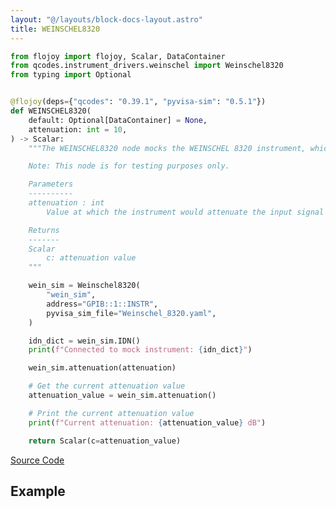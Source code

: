 ```yaml
---
layout: "@/layouts/block-docs-layout.astro"
title: WEINSCHEL8320
---
```



<PythonDocsDisplay docstring={docstring} />

```python
from flojoy import flojoy, Scalar, DataContainer
from qcodes.instrument_drivers.weinschel import Weinschel8320
from typing import Optional


@flojoy(deps={"qcodes": "0.39.1", "pyvisa-sim": "0.5.1"})
def WEINSCHEL8320(
    default: Optional[DataContainer] = None,
    attenuation: int = 10,
) -> Scalar:
    """The WEINSCHEL8320 node mocks the WEINSCHEL 8320 instrument, which attenuates the input signal.

    Note: This node is for testing purposes only.

    Parameters
    ----------
    attenuation : int
        Value at which the instrument would attenuate the input signal (mocked).

    Returns
    -------
    Scalar
        c: attenuation value
    """

    wein_sim = Weinschel8320(
        "wein_sim",
        address="GPIB::1::INSTR",
        pyvisa_sim_file="Weinschel_8320.yaml",
    )

    idn_dict = wein_sim.IDN()
    print(f"Connected to mock instrument: {idn_dict}")

    wein_sim.attenuation(attenuation)

    # Get the current attenuation value
    attenuation_value = wein_sim.attenuation()

    # Print the current attenuation value
    print(f"Current attenuation: {attenuation_value} dB")

    return Scalar(c=attenuation_value)

```

[Source Code](https://github.com/flojoy-ai/blocks/blob/main/blocks/IO/INSTRUMENTS/MOCK/WEINSCHEL8320/WEINSCHEL8320.py)

## Example

